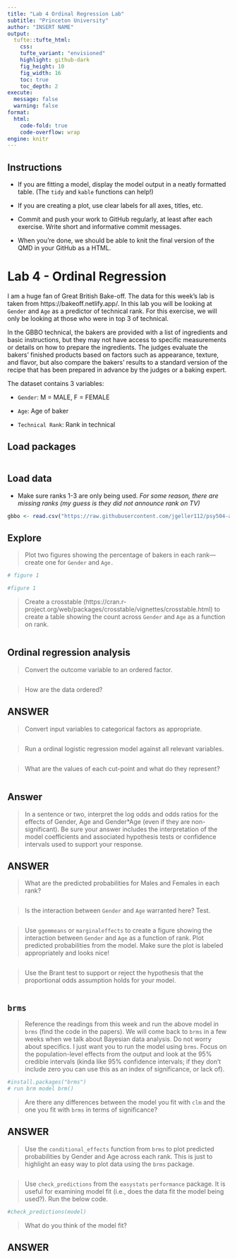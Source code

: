 ```yaml
---
title: "Lab 4 Ordinal Regression Lab"
subtitle: "Princeton University"
author: "INSERT NAME"
output: 
  tufte::tufte_html:
    css: 
    tufte_variant: "envisioned"
    highlight: github-dark
    fig_height: 10
    fig_width: 16
    toc: true
    toc_depth: 2
execute: 
  message: false
  warning: false
format: 
  html:
    code-fold: true
    code-overflow: wrap
engine: knitr
---
```


## Instructions

-   If you are fitting a model, display the model output in a neatly formatted table. (The `tidy` and `kable` functions can help!)

-   If you are creating a plot, use clear labels for all axes, titles, etc.

-   Commit and push your work to GitHub regularly, at least after each exercise. Write short and informative commit messages.

-   When you're done, we should be able to knit the final version of the QMD in your GitHub as a HTML.

# Lab 4 - Ordinal Regression

I am a huge fan of Great British Bake-off. The data for this week's lab is taken from https://bakeoff.netlify.app/. In this lab you will be looking at `Gender` and `Age` as a predictor of technical rank. For this exercise, we will only be looking at those who were in top 3 of technical.

In the GBBO technical, the bakers are provided with a list of ingredients and basic instructions, but they may not have access to specific measurements or details on how to prepare the ingredients. The judges evaluate the bakers' finished products based on factors such as appearance, texture, and flavor, but also compare the bakers' results to a standard version of the recipe that has been prepared in advance by the judges or a baking expert.

The dataset contains 3 variables:

-   `Gender`: M = MALE, F = FEMALE

-   `Age`: Age of baker

-   `Technical Rank`: Rank in technical

## Load packages

```r

```

## Load data

-   Make sure ranks 1-3 are only being used. *For some reason, there are missing ranks (my guess is they did not announce rank on TV)*

```r

gbbo <- read.csv("https://raw.githubusercontent.com/jgeller112/psy504-advanced-stats/main/slides/Ordinal_Regression/data/GBBO.csv")

```

## Explore

> Plot two figures showing the percentage of bakers in each rank--- create one for `Gender` and `Age.`

```r
# figure 1

```

```r
#figure 1

```

> Create a crosstable (https://cran.r-project.org/web/packages/crosstable/vignettes/crosstable.html) to create a table showing the count across `Gender` and `Age` as a function on rank.

```r
```

## Ordinal regression analysis

> Convert the outcome variable to an ordered factor.

```r

```

> How are the data ordered?

::: callout-note
## ANSWER
:::

> Convert input variables to categorical factors as appropriate.

```r

```

> Run a ordinal logistic regression model against all relevant variables.

```r


```

> What are the values of each cut-point and what do they represent?

```r


```

::: callout-note
## Answer
:::

> In a sentence or two, interpret the log odds and odds ratios for the effects of Gender, Age and Gender\*Age (even if they are non-significant). Be sure your answer includes the interpretation of the model coefficients and associated hypothesis tests or confidence intervals used to support your response.

::: callout-note
## ANSWER
:::

> What are the predicted probabilities for Males and Females in each rank?

```r

```

> Is the interaction between `Gender` and `Age` warranted here? Test.

```r

```

> Use `ggemmeans` or `marginaleffects` to create a figure showing the interaction between `Gender` and `Age` as a function of rank. Plot predicted probabilities from the model. Make sure the plot is labeled appropriately and looks nice!

```r



```

> Use the Brant test to support or reject the hypothesis that the proportional odds assumption holds for your model.

```r

```

## `brms`

> Reference the readings from this week and run the above model in `brms` (find the code in the papers). We will come back to `brms` in a few weeks when we talk about Bayesian data analysis. Do not worry about specifics. I just want you to run the model using `brms`. Focus on the population-level effects from the output and look at the 95% credible intervals (kinda like 95% confidence intervals; if they don't include zero you can use this as an index of significance, or lack of).

```r
#install.packages("brms")
# run brm model brm()
```

> Are there any differences between the model you fit with `clm` and the one you fit with `brms` in terms of significance?

::: callout-note
## ANSWER
:::

> Use the `conditional_effects` function from `brms` to plot predicted probabilities by Gender and Age across each rank. This is just to highlight an easy way to plot data using the `brms` package.

```r

```

> Use `check_predictions` from the `easystats` `performance` package. It is useful for examining model fit (i.e., does the data fit the model being used?). Run the below code.

```r
#check_predictions(model)
```

> What do you think of the model fit?

::: callout-note
## ANSWER
:::

